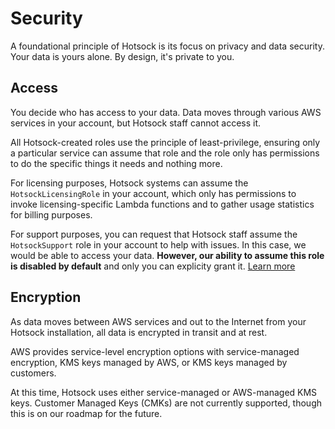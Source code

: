 # Security

A foundational principle of Hotsock is its focus on privacy and data security. Your data is yours alone. By design, it's private to you.

## Access

You decide who has access to your data. Data moves through various AWS services in your account, but Hotsock staff cannot access it.

All Hotsock-created roles use the principle of least-privilege, ensuring only a particular service can assume that role and the role only has permissions to do the specific things it needs and nothing more.

For licensing purposes, Hotsock systems can assume the `HotsockLicensingRole` in your account, which only has permissions to invoke licensing-specific Lambda functions and to gather usage statistics for billing purposes.

For support purposes, you can request that Hotsock staff assume the `HotsockSupport` role in your account to help with issues. In this case, we would be able to access your data. **However, our ability to assume this role is disabled by default** and only you can explicity grant it. [Learn more](../licensing/support.mdx)

## Encryption

As data moves between AWS services and out to the Internet from your Hotsock installation, all data is encrypted in transit and at rest.

AWS provides service-level encryption options with service-managed encryption, KMS keys managed by AWS, or KMS keys managed by customers.

At this time, Hotsock uses either service-managed or AWS-managed KMS keys. Customer Managed Keys (CMKs) are not currently supported, though this is on our roadmap for the future.

